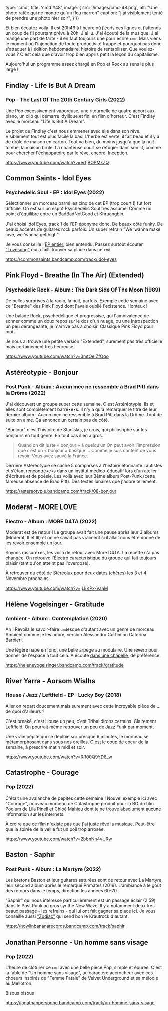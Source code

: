 

  type: 'cmd',
  title: 'cmd #48',
  image: {
    src: '/images/cmd-48.png',
    alt: "Une photo ratée qui ne montre qu'un flou marron"
    caption: "j'ai visiblement tenté de prendre une photo hier soir",
  }
})


Et bien écoutez voilà. Il est 20h46 à l'heure où j'écris ces lignes et j'attends
un coup de fil pourtant prévu à 20h. J'ai lu. J'ai écouté de la musique. J'ai
mangé une part de tarte - il en faut toujours une pour écrire `cmd`. Mais viens
le moment où l'injonction de toute productivité frappe et pourquoi pas donc
s'attaquer à l'édition hebdomadaire, histoire de rentabiliser. Que voulez-vous ?
C'est cela que d'avoir trop bien appris petit la leçon du capitalisme.

Aujourd'hui un programme assez chargé en Pop et Rock au sens le plus large !



## Findlay - Life Is But A Dream

### Pop - The Last Of The 20th Century Girls (2022)

Une Pop excessivement vaporeuse, une ritournelle de quatre accort aux piano, un
clip qui démarre idyllique et fini en film d'horreur. C'est Findlay avec le
morceau "Life Is But A Dream".

Le projet de Findlay c'est nous emmener avec elle dans son rêve. Visiblement
tout est plus facile là bas. L'herbe est verte, il fait beau et il y a de drôle
de maison en carton. Tout va bien, du moins jusqu'à que la nuit tombe, la maison
brûle. La chanteuse court se réfugier dans son lit, comme pour chercher
l'échappatoire par le rêve, encore. Inception.

https://www.youtube.com/watch?v=erfjBOPMkZQ



## Common Saints - Idol Eyes

### Psychedelic Soul - EP : Idol Eyes (2022)

Sélectionner un morceau parmi les cinq de cet EP (trop court !) fut fort
difficile. On est sur un esprit Psychedelic Soul très assumé.  Comme un point
d'équilibre entre un BadBadNotGood et Khruangbin.

J'ai choisi Idol Eyes, track 1 de l'EP éponyme donc. De beaux côté funky. De
beaux accents de guitares rock parfois. Un super refrain "We ‘wanna make love,
we ‘wanna get high".

Je vous conseille l'[EP entier](https://commonsaints.com/album/idol-eyes), bien
entendu. Passez surtout écouter
["Lovesong"](https://commonsaints.bandcamp.com/track/lovesong) qui a failli
trouver sa place dans ce `cmd`.

https://commonsaints.bandcamp.com/track/idol-eyes



## Pink Floyd - Breathe (In The Air) (Extended)

### Psychedelic Rock - Album : The Dark Side Of The Moon (1989)

De belles surprises à la radio, la nuit, parfois. Exemple cette semaine avec ce
"Breathe" des Pink Floyd dont j'avais oublié l'existence. Honteux !

Une balade Rock, psychédélique et progressive, qui l'ambivalence de sonner comme
un doux repos sur le dos d'un nuage, ou une introspection un peu dérangeante, je
n'arrive pas à choisir. Classique Pink Floyd pour moi.

Je nous ai trouvé une petite version "Extended", surement pas très officielle
mais certainement très heureuse.

https://www.youtube.com/watch?v=3mtOeIZfQqo



## Astéréotypie - Bonjour

### Post Punk - Album : Aucun mec ne ressemble à Brad Pitt dans la Drôme (2022)

J'ai découvert un groupe super cette semaine. C'est Astéréotypie. Ils et elles
sont complètement barré•e•s. Il n'y a qu'à remarquer le titre de leur dernier
album : Aucun mec ne ressemble à Brad Pitt dans la Drôme. Tout de suite on aime.
Ça annonce un certain pas de côté.

"Bonjour" c'est l'histoire de Stanislas, je crois, qui philosophe sur les
bonjours en tout genre. En tout cas il en a gros.

> Quand on dit juste « bonjour » à quelqu’un On peut avoir l’impression que
> c’est un « bonjour » basique ... Comme je suis content de vous revoir, Vous
> avez sauvé la France.

Derrière Astéréotypie se cache 5 comparses à l'histoire étonnante : autistes et
s'étant rencontré•e•s dans un institut médico-éducatif lors d’un atelier
d’écriture et de poésie. Les voilà avec leur 3ème album Post-Punk (cette fameuse
absence de Brad Pitt). Des textes lunaires que j'adore tellement.

https://astereotypie.bandcamp.com/track/08-bonjour



## Moderat - MORE LOVE

### Electro - Album : MORE D4TA (2022)

Moderat est de retour ! Le groupe avait fait une pause après leur 3 albums
(Moderat, II et III) et on ne savait pas vraiment si il allait nous être donné
de les revoir ensemble un jour.

Soyons rassuré•es, les voilà de retour avec More D4TA. La recette n'a pas
changée. On retrouve l'Électro caractéristique du groupe qui fait toujours
plaisir (tant qu'on atteint pas l'overdose).

À retrouver du côté de Stéréolux pour deux dates (chères) les 3 et 4 Novembre
prochains.

https://www.youtube.com/watch?v=jLkKPx-VaaM



## Hélène Vogelsinger - Gratitude

### Ambient - Album : Contemplation (2020)

Ah ! Revoilà le savoir-faire `cmd`esque d'autant avec un genre de morceau
Ambient comme je les adore, version Alessandro Cortini ou Caterina Barbieri.

Une légère nape en fond, une belle arpège au modulaire. Une reverb pour donner
de l'espace à tout cela. À écoute [dans une
chapelle](https://cmd.wuips.com/post/2021-07-16-cmd-4), de préférence.

https://helenevogelsinger.bandcamp.com/track/gratitude



## River Yarra - Aorsom Wislhs

### House / Jazz / Leftfield - EP : Lucky Boy (2018)

Aller on repart doucement mais surement avec cette incroyable pièce de ... de
quoi d'ailleurs ?

C'est breaké, c'est House un peu, c'est Tribal dirons certains. Clairement
Leftfield. On pourrait même retrouver un peu de Jazz Funk par moment.

Une vraie pépite qui se déploie sur presque 6 minutes, le morceau se
métamorphosant dans sous nos oreilles. C'est le coup de coeur de la semaine, à
prescrire matin midi et soir.

https://www.youtube.com/watch?v=RR00Q9YD8_w



## Catastrophe - Courage

### Pop (2022)

C'était une avalanche  de pépites cette semaine ! Nouvel exemple ici avec
"Courage", nouveau morceau de Catastrophe produit pour la BO du film Podium de
Lila Pinell et Chloé Mahieu dont je ne trouve absolument aucune information sur
les internets.

À croire que ce film n'existe pas que j'ai juste rêvé la musique. Peut-être que
la soirée de la veille fut un poil trop arrosée.

https://www.youtube.com/watch?v=2bbnNn4vURw



## Baston - Saphir

### Post Punk - Album : La Martyre (2022)

Les bretons Baston et leur guitares saturées sont de retour avec La Martyre,
leur second album après le remarqué Primates (2019). L'ambiance a le goût des
retours dans le temps, direction les années 60-70.

"Saphir" qui nous intéresse particulièrement est un passage éclair (2:59) dans
le Post Punk au gros synthé New Wave. Il y a notamment deux très beaux passage -
les refrains - qui lui ont fait gagner sa place ici. Je vous conseille aussi
["Zodiac"](https://howlinbananarecords.bandcamp.com/track/zodiac) qui send bon
le Krautrock d'autant.

https://howlinbananarecords.bandcamp.com/track/saphir



## Jonathan Personne - Un homme sans visage

### Pop (2022)

L'heure de clôturer ce `cmd` avec une belle pièce Pop, simple et épurée. C'est
la fable de "Un homme sans visage", au caractère accrocheur avec ces choeurs
inspirés de "Femme Fatale" de Velvet Underground et sa mélodie au Mellotron.

Bisous bisous

https://jonathanpersonne.bandcamp.com/track/un-homme-sans-visage

